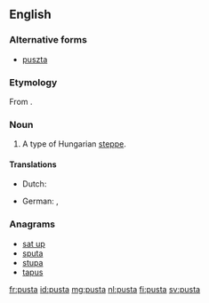 ==English==
{{wikipedia|puszta}}

===Alternative forms===
* [[puszta]]

{{rfp|lang=en}}

===Etymology===
From {{etyl|hu}} {{term|puszta}}.

===Noun===
{{en-noun}}

# A type of Hungarian [[steppe]].

====Translations====
{{trans-top|Hungarian steppe}}
* Dutch: {{t|nl|poesta|f}}
{{trans-mid}}
* German: {{t|de|Puszta|f}}, {{qualifier|obsolete}} {{t-|de|Pußta|f}}
{{trans-bottom}}

===Anagrams===
* [[sat up#English|sat up]]
* [[sputa#English|sputa]]
* [[stupa#English|stupa]]
* [[tapus#English|tapus]]

[[fr:pusta]]
[[id:pusta]]
[[mg:pusta]]
[[nl:pusta]]
[[fi:pusta]]
[[sv:pusta]]